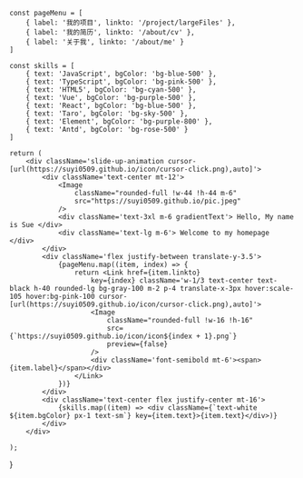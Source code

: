 


    const pageMenu = [
        { label: '我的项目', linkto: '/project/largeFiles' },
        { label: '我的简历', linkto: '/about/cv' },
        { label: '关于我', linkto: '/about/me' }
    ]

    const skills = [
        { text: 'JavaScript', bgColor: 'bg-blue-500' },
        { text: 'TypeScript', bgColor: 'bg-pink-500' },
        { text: 'HTML5', bgColor: 'bg-cyan-500' },
        { text: 'Vue', bgColor: 'bg-purple-500' },
        { text: 'React', bgColor: 'bg-blue-500' },
        { text: 'Taro', bgColor: 'bg-sky-500' },
        { text: 'Element', bgColor: 'bg-purple-800' },
        { text: 'Antd', bgColor: 'bg-rose-500' }
    ]

    return (
        <div className='slide-up-animation cursor-[url(https://suyi0509.github.io/icon/cursor-click.png),auto]'>
            <div className='text-center mt-12'>
                <Image
                    className="rounded-full !w-44 !h-44 m-6"
                    src="https://suyi0509.github.io/pic.jpeg"
                />
                <div className='text-3xl m-6 gradientText'> Hello, My name is Sue </div>
                <div className='text-lg m-6'> Welcome to my homepage </div>
            </div>
            <div className='flex justify-between translate-y-3.5'>
                {pageMenu.map((item, index) => {
                    return <Link href={item.linkto}
                        key={index} className='w-1/3 text-center text-black h-40 rounded-lg bg-gray-100 m-2 p-4 translate-x-3px hover:scale-105 hover:bg-pink-100 cursor-[url(https://suyi0509.github.io/icon/cursor-click.png),auto]'>
                        <Image
                            className="rounded-full !w-16 !h-16"
                            src={`https://suyi0509.github.io/icon/icon${index + 1}.png`}
                            preview={false}
                        />
                        <div className='font-semibold mt-6'><span>{item.label}</span></div>
                    </Link>
                })}
            </div>
            <div className='text-center flex justify-center mt-16'>
                {skills.map((item) => <div className={`text-white ${item.bgColor} px-1 text-sm`} key={item.text}>{item.text}</div>)}
            </div>
        </div>

    );

}
